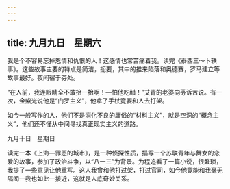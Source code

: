```yaml
---
---
---
```

title: 九月九日　星期六
---




我是个不容易忘掉恩情和仇恨的人！这感情也常苦痛着我。读完《泰西三～卜轶事》。这些故事主要的特点是简洁，扼要，其中的推来陷落和奥德赛，罗马建立等故事最好。夜间宿于芬处。

“在人前，我连眼睛全不敢抬一抬啊！―怕他吃醋！”艾青的老婆向芬诉苦说。有一次，金紫光说他是“门罗主义”，他拿了手杖竟要和人去打架。

如今一般写作的人，他们不是消化不良的庸俗的“材料主义”，就是空洞的“概念主义”，他们还不懂从中间寻找真正现实主义的道路。





九月十日　星期日


读完一本《上海―罪恶的城市》，是一种侦探性质，描写一个苏联青年与舞女的恋爱的故事，参加了政治斗争，以“八一三”为背景。为程追看了一篇小说，很繁琐，我提了一些意见让他重写。这人我曾和他打过架，打过官司，如今他竟能和我毫无隔阂―我也如此―接近，这就是人底奇妙关系。